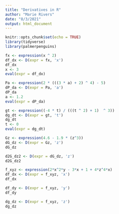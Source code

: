 ```yaml
---
title: "Derivatives in R"
author: "Marie Rivers"
date: "8/3/2021"
output: html_document
---
```


```r
knitr::opts_chunk$set(echo = TRUE)
library(tidyverse)
library(palmerpenguins)
```

```r
fx <- expression(x ^ 2)
df_dx <- D(expr = fx, 'x')
df_dx
x <- 3
eval(expr = df_dx)

Pa <- expression(2 * (((3 * a) + 2) ^ 4) - 5)
dP_da <- D(expr = Pa, 'a')
dP_da
a <- 1.2
eval(expr = dP_da)

gt <- expression((-4 * t) / (((t ^ 2) + 1)  ^ 3))
dg_dt <- D(expr = gt, 't')
dg_dt
t <- 0
eval(expr = dg_dt)
```

```r
Gz <- expression(4.6 - 1.9 * (z^3))
dG_dz <- D(expr = Gz, 'z')
dG_dz

d2G_dz2 <- D(expr = dG_dz, 'z')
d2G_dz2
```

```r
f_xyz <- expression(2*x^2*y - 3*x + 1 + 4*z^4*x)
df_dx <- D(expr = f_xyz, 'x')
df_dx

df_dy <- D(expr = f_xyz, 'y')
df_dy

dg_dz <- D(expr = f_xyz, 'z')
dg_dz
```


